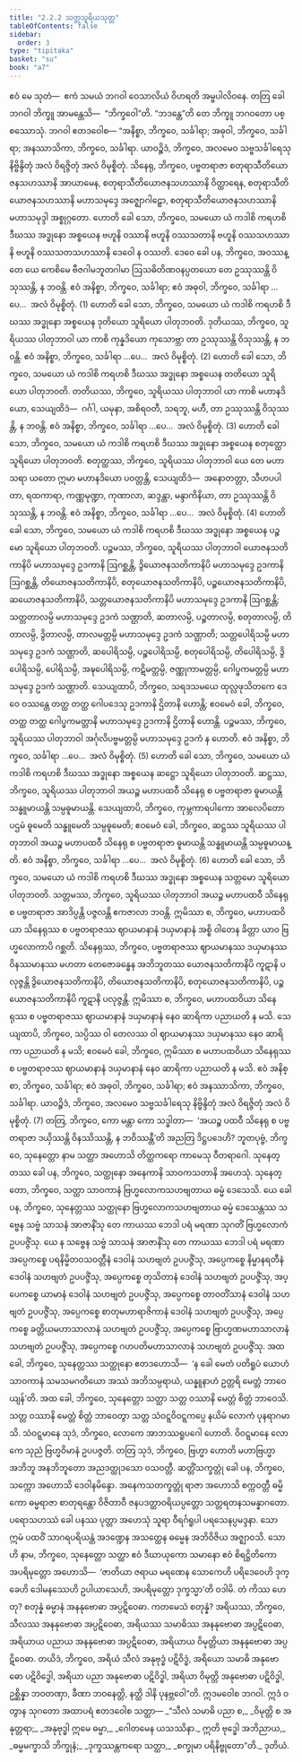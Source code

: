 ```yaml
---
title: "2.2.2 သတ္တသူရိယသုတ္တ"
tableOfContents: false
sidebar:
  order: 3
type: "tipitaka"
basket: "su"
book: "a7"
---
```



<DynamicBreadcrumb />

<Division number="66" book="a7">

<Paragraph number="461" book="a7">
ဧဝံ မေ သုတံ—  ဧကံ သမယံ ဘဂဝါ ဝေသာလိယံ ဝိဟရတိ အမ္ဗပါလိဝနေ. တတြ ခေါ ဘဂဝါ ဘိက္ခူ အာမန္တေသိ—  “ဘိက္ခဝေါ”တိ. “ဘဒန္တေ”တိ တေ ဘိက္ခူ ဘဂဝတော ပစ္စဿောသုံ. ဘဂဝါ ဧတဒဝေါစ—
</Paragraph>

<Paragraph number="462" book="a7">
“အနိစ္စာ, ဘိက္ခဝေ, သင်္ခါရာ; အဓုဝါ, ဘိက္ခဝေ, သင်္ခါရာ; အနဿာသိကာ, ဘိက္ခဝေ, သင်္ခါရာ. ယာဝဉ္စိဒံ, ဘိက္ခဝေ, အလမေဝ သဗ္ဗသင်္ခါရေသု နိဗ္ဗိန္ဒိတုံ အလံ ဝိရဇ္ဇိတုံ အလံ ဝိမုစ္စိတုံ.
</Paragraph>

<Paragraph number="463" book="a7">
သိနေရု, ဘိက္ခဝေ, ပဗ္ဗတရာဇာ စတုရာသီတိယောဇနသဟဿာနိ အာယာမေန, စတုရာသီတိယောဇနသဟဿာနိ ဝိတ္ထာရေန, စတုရာသီတိယောဇနသဟဿာနိ မဟာသမုဒ္ဒေ အဇ္ဈောဂါဠှော, စတုရာသီတိယောဇနသဟဿာနိ မဟာသမုဒ္ဒါ အစ္စုဂ္ဂတော. ဟောတိ ခေါ သော, ဘိက္ခဝေ, သမယော ယံ ကဒါစိ ကရဟစိ ဒီဃဿ အဒ္ဓုနော အစ္စယေန ဗဟူနိ ဝဿာနိ ဗဟူနိ ဝဿသတာနိ ဗဟူနိ ဝဿသဟဿာနိ ဗဟူနိ ဝဿသတသဟဿာနိ ဒေဝေါ န ဝဿတိ. ဒေဝေ ခေါ ပန, ဘိက္ခဝေ, အဝဿန္တေ ယေ ကေစိမေ ဗီဇဂါမဘူတဂါမာ ဩသဓိတိဏဝနပ္ပတယော တေ ဥဿုဿန္တိ ဝိသုဿန္တိ, န ဘဝန္တိ. ဧဝံ အနိစ္စာ, ဘိက္ခဝေ, သင်္ခါရာ; ဧဝံ အဓုဝါ, ဘိက္ခဝေ, သင်္ခါရာ …ပေ…  အလံ ဝိမုစ္စိတုံ. (1)
</Paragraph>

<Paragraph number="464" book="a7">
ဟောတိ ခေါ သော, ဘိက္ခဝေ, သမယော ယံ ကဒါစိ ကရဟစိ ဒီဃဿ အဒ္ဓုနော အစ္စယေန ဒုတိယော သူရိယော ပါတုဘဝတိ. ဒုတိယဿ, ဘိက္ခဝေ, သူရိယဿ ပါတုဘာဝါ ယာ ကာစိ ကုန္နဒိယော ကုသောဗ္ဘာ တာ ဥဿုဿန္တိ ဝိသုဿန္တိ, န ဘဝန္တိ. ဧဝံ အနိစ္စာ, ဘိက္ခဝေ, သင်္ခါရာ …ပေ…  အလံ ဝိမုစ္စိတုံ. (2)
</Paragraph>

<Paragraph number="465" book="a7">
ဟောတိ ခေါ သော, ဘိက္ခဝေ, သမယော ယံ ကဒါစိ ကရဟစိ ဒီဃဿ အဒ္ဓုနော အစ္စယေန တတိယော သူရိယော ပါတုဘဝတိ. တတိယဿ, ဘိက္ခဝေ, သူရိယဿ ပါတုဘာဝါ ယာ ကာစိ မဟာနဒိယော, သေယျထိဒံ—  ဂင်္ဂါ, ယမုနာ, အစိရဝတီ, သရဘူ, မဟီ, တာ ဥဿုဿန္တိ ဝိသုဿန္တိ, န ဘဝန္တိ. ဧဝံ အနိစ္စာ, ဘိက္ခဝေ, သင်္ခါရာ …ပေ…  အလံ ဝိမုစ္စိတုံ. (3)
</Paragraph>

<Paragraph number="466" book="a7">
ဟောတိ ခေါ သော, ဘိက္ခဝေ, သမယော ယံ ကဒါစိ ကရဟစိ ဒီဃဿ အဒ္ဓုနော အစ္စယေန စတုတ္ထော သူရိယော ပါတုဘဝတိ. စတုတ္ထဿ, ဘိက္ခဝေ, သူရိယဿ ပါတုဘာဝါ ယေ တေ မဟာသရာ ယတော ဣမာ မဟာနဒိယော ပဝတ္တန္တိ, သေယျထိဒံ—  အနောတတ္တာ, သီဟပပါတာ, ရထကာရာ, ကဏ္ဏမုဏ္ဍာ, ကုဏာလာ, ဆဒ္ဒန္တာ, မန္ဒာကိနိယာ, တာ ဥဿုဿန္တိ ဝိသုဿန္တိ, န ဘဝန္တိ. ဧဝံ အနိစ္စာ, ဘိက္ခဝေ, သင်္ခါရာ …ပေ…  အလံ ဝိမုစ္စိတုံ. (4)
</Paragraph>

<Paragraph number="467" book="a7">
ဟောတိ ခေါ သော, ဘိက္ခဝေ, သမယော ယံ ကဒါစိ ကရဟစိ ဒီဃဿ အဒ္ဓုနော အစ္စယေန ပဉ္စမော သူရိယော ပါတုဘဝတိ. ပဉ္စမဿ, ဘိက္ခဝေ, သူရိယဿ ပါတုဘာဝါ ယောဇနသတိကာနိပိ မဟာသမုဒ္ဒေ ဥဒကာနိ ဩဂစ္ဆန္တိ, ဒွိယောဇနသတိကာနိပိ မဟာသမုဒ္ဒေ ဥဒကာနိ ဩဂစ္ဆန္တိ, တိယောဇနသတိကာနိပိ, စတုယောဇနသတိကာနိပိ, ပဉ္စယောဇနသတိကာနိပိ, ဆယောဇနသတိကာနိပိ, သတ္တယောဇနသတိကာနိပိ မဟာသမုဒ္ဒေ ဥဒကာနိ ဩဂစ္ဆန္တိ; သတ္တတာလမ္ပိ မဟာသမုဒ္ဒေ ဥဒကံ သဏ္ဌာတိ, ဆတာလမ္ပိ, ပဉ္စတာလမ္ပိ, စတုတာလမ္ပိ, တိတာလမ္ပိ, ဒွိတာလမ္ပိ, တာလမတ္တမ္ပိ မဟာသမုဒ္ဒေ ဥဒကံ သဏ္ဌာတိ; သတ္တပေါရိသမ္ပိ မဟာသမုဒ္ဒေ ဥဒကံ သဏ္ဌာတိ, ဆပေါရိသမ္ပိ, ပဉ္စပေါရိသမ္ပိ, စတုပေါရိသမ္ပိ, တိပေါရိသမ္ပိ, ဒွိပေါရိသမ္ပိ, ပေါရိသမ္ပိ, အဍ္ဎပေါရိသမ္ပိ, ကဋိမတ္တမ္ပိ, ဇဏ္ဏုကာမတ္တမ္ပိ, ဂေါပ္ဖကမတ္တမ္ပိ မဟာသမုဒ္ဒေ ဥဒကံ သဏ္ဌာတိ. သေယျထာပိ, ဘိက္ခဝေ, သရဒသမယေ ထုလ္လဖုသိတကေ ဒေဝေ ဝဿန္တေ တတ္ထ တတ္ထ ဂေါပဒေသု ဥဒကာနိ ဌိတာနိ ဟောန္တိ; ဧဝမေဝံ ခေါ, ဘိက္ခဝေ, တတ္ထ တတ္ထ ဂေါပ္ဖကမတ္တာနိ မဟာသမုဒ္ဒေ ဥဒကာနိ ဌိတာနိ ဟောန္တိ. ပဉ္စမဿ, ဘိက္ခဝေ, သူရိယဿ ပါတုဘာဝါ အင်္ဂုလိပဗ္ဗမတ္တမ္ပိ မဟာသမုဒ္ဒေ ဥဒကံ န ဟောတိ. ဧဝံ အနိစ္စာ, ဘိက္ခဝေ, သင်္ခါရာ …ပေ…  အလံ ဝိမုစ္စိတုံ. (5)
</Paragraph>

<Paragraph number="468" book="a7">
ဟောတိ ခေါ သော, ဘိက္ခဝေ, သမယော ယံ ကဒါစိ ကရဟစိ ဒီဃဿ အဒ္ဓုနော အစ္စယေန ဆဋ္ဌော သူရိယော ပါတုဘဝတိ. ဆဋ္ဌဿ, ဘိက္ခဝေ, သူရိယဿ ပါတုဘာဝါ အယဉ္စ မဟာပထဝီ သိနေရု စ ပဗ္ဗတရာဇာ ဓူမာယန္တိ သန္ဓူမာယန္တိ သမ္ပဓူမာယန္တိ. သေယျထာပိ, ဘိက္ခဝေ, ကုမ္ဘကာရပါကော အာလေပိတော ပဌမံ ဓူမေတိ သန္ဓူမေတိ သမ္ပဓူမေတိ; ဧဝမေဝံ ခေါ, ဘိက္ခဝေ, ဆဋ္ဌဿ သူရိယဿ ပါတုဘာဝါ အယဉ္စ မဟာပထဝီ သိနေရု စ ပဗ္ဗတရာဇာ ဓူမာယန္တိ သန္ဓူမာယန္တိ သမ္ပဓူမာယန္တိ. ဧဝံ အနိစ္စာ, ဘိက္ခဝေ, သင်္ခါရာ …ပေ…  အလံ ဝိမုစ္စိတုံ. (6)
</Paragraph>

<Paragraph number="469" book="a7">
ဟောတိ ခေါ သော, ဘိက္ခဝေ, သမယော ယံ ကဒါစိ ကရဟစိ ဒီဃဿ အဒ္ဓုနော အစ္စယေန သတ္တမော သူရိယော ပါတုဘဝတိ. သတ္တမဿ, ဘိက္ခဝေ, သူရိယဿ ပါတုဘာဝါ အယဉ္စ မဟာပထဝီ သိနေရု စ ပဗ္ဗတရာဇာ အာဒိပ္ပန္တိ ပဇ္ဇလန္တိ ဧကဇာလာ ဘဝန္တိ. ဣမိဿာ စ, ဘိက္ခဝေ, မဟာပထဝိယာ သိနေရုဿ စ ပဗ္ဗတရာဇဿ ဈာယမာနာနံ ဒယှမာနာနံ အစ္စိ ဝါတေန ခိတ္တာ ယာဝ ဗြဟ္မလောကာပိ ဂစ္ဆတိ. သိနေရုဿ, ဘိက္ခဝေ, ပဗ္ဗတရာဇဿ ဈာယမာနဿ ဒယှမာနဿ ဝိနဿမာနဿ မဟတာ တေဇောခန္ဓေန အဘိဘူတဿ ယောဇနသတိကာနိပိ ကူဋာနိ ပလုဇ္ဇန္တိ ဒွိယောဇနသတိကာနိပိ, တိယောဇနသတိကာနိပိ, စတုယောဇနသတိကာနိပိ, ပဉ္စယောဇနသတိကာနိပိ ကူဋာနိ ပလုဇ္ဇန္တိ. ဣမိဿာ စ, ဘိက္ခဝေ, မဟာပထဝိယာ သိနေရုဿ စ ပဗ္ဗတရာဇဿ ဈာယမာနာနံ ဒယှမာနာနံ နေဝ ဆာရိကာ ပညာယတိ န မသိ. သေယျထာပိ, ဘိက္ခဝေ, သပ္ပိဿ ဝါ တေလဿ ဝါ ဈာယမာနဿ ဒယှမာနဿ နေဝ ဆာရိကာ ပညာယတိ န မသိ; ဧဝမေဝံ ခေါ, ဘိက္ခဝေ, ဣမိဿာ စ မဟာပထဝိယာ သိနေရုဿ စ ပဗ္ဗတရာဇဿ ဈာယမာနာနံ ဒယှမာနာနံ နေဝ ဆာရိကာ ပညာယတိ န မသိ. ဧဝံ အနိစ္စာ, ဘိက္ခဝေ, သင်္ခါရာ; ဧဝံ အဓုဝါ, ဘိက္ခဝေ, သင်္ခါရာ; ဧဝံ အနဿာသိကာ, ဘိက္ခဝေ, သင်္ခါရာ. ယာဝဉ္စိဒံ, ဘိက္ခဝေ, အလမေဝ သဗ္ဗသင်္ခါရေသု နိဗ္ဗိန္ဒိတုံ အလံ ဝိရဇ္ဇိတုံ အလံ ဝိမုစ္စိတုံ. (7)
</Paragraph>

<Paragraph number="470" book="a7">
တတြ, ဘိက္ခဝေ, ကော မန္တာ ကော သဒ္ဓါတာ—  ‘အယဉ္စ ပထဝီ သိနေရု စ ပဗ္ဗတရာဇာ ဒယှိဿန္တိ ဝိနဿိဿန္တိ, န ဘဝိဿန္တီ’တိ အညတြ ဒိဋ္ဌပဒေဟိ?
</Paragraph>

<Paragraph number="471" book="a7">
ဘူတပုဗ္ဗံ, ဘိက္ခဝေ, သုနေတ္တော နာမ သတ္ထာ အဟောသိ တိတ္ထကရော ကာမေသု ဝီတရာဂေါ. သုနေတ္တဿ ခေါ ပန, ဘိက္ခဝေ, သတ္ထုနော အနေကာနိ သာဝကသတာနိ အဟေသုံ. သုနေတ္တော, ဘိက္ခဝေ, သတ္ထာ သာဝကာနံ ဗြဟ္မလောကသဟဗျတာယ ဓမ္မံ ဒေသေသိ. ယေ ခေါ ပန, ဘိက္ခဝေ, သုနေတ္တဿ သတ္ထုနော ဗြဟ္မလောကသဟဗျတာယ ဓမ္မံ ဒေသေန္တဿ သဗ္ဗေန သဗ္ဗံ သာသနံ အာဇာနိံသု တေ ကာယဿ ဘေဒါ ပရံ မရဏာ သုဂတိံ ဗြဟ္မလောကံ ဥပပဇ္ဇိံသု. ယေ န သဗ္ဗေန သဗ္ဗံ သာသနံ အာဇာနိံသု တေ ကာယဿ ဘေဒါ ပရံ မရဏာ အပ္ပေကစ္စေ ပရနိမ္မိတဝသဝတ္တီနံ ဒေဝါနံ သဟဗျတံ ဥပပဇ္ဇိံသု, အပ္ပေကစ္စေ နိမ္မာနရတီနံ ဒေဝါနံ သဟဗျတံ ဥပပဇ္ဇိံသု, အပ္ပေကစ္စေ တုသိတာနံ ဒေဝါနံ သဟဗျတံ ဥပပဇ္ဇိံသု, အပ္ပေကစ္စေ ယာမာနံ ဒေဝါနံ သဟဗျတံ ဥပပဇ္ဇိံသု, အပ္ပေကစ္စေ တာဝတိံသာနံ ဒေဝါနံ သဟဗျတံ ဥပပဇ္ဇိံသု, အပ္ပေကစ္စေ စာတုမဟာရာဇိကာနံ ဒေဝါနံ သဟဗျတံ ဥပပဇ္ဇိံသု, အပ္ပေကစ္စေ ခတ္တိယမဟာသာလာနံ သဟဗျတံ ဥပပဇ္ဇိံသု, အပ္ပေကစ္စေ ဗြာဟ္မဏမဟာသာလာနံ သဟဗျတံ ဥပပဇ္ဇိံသု, အပ္ပေကစ္စေ ဂဟပတိမဟာသာလာနံ သဟဗျတံ ဥပပဇ္ဇိံသု.
</Paragraph>

<Paragraph number="472" book="a7">
အထ ခေါ, ဘိက္ခဝေ, သုနေတ္တဿ သတ္ထုနော ဧတဒဟောသိ—  ‘န ခေါ မေတံ ပတိရူပံ ယောဟံ သာဝကာနံ သမသမဂတိယော အဿံ အဘိသမ္ပရာယံ, ယန္နူနာဟံ ဥတ္တရိ မေတ္တံ ဘာဝေယျန်’တိ.
</Paragraph>

<Paragraph number="473" book="a7">
အထ ခေါ, ဘိက္ခဝေ, သုနေတ္တော သတ္ထာ သတ္တ ဝဿာနိ မေတ္တံ စိတ္တံ ဘာဝေသိ. သတ္တ ဝဿာနိ မေတ္တံ စိတ္တံ ဘာဝေတွာ သတ္တ သံဝဋ္ဋဝိဝဋ္ဋကပ္ပေ နယိမံ လောကံ ပုနရာဂမာသိ. သံဝဋ္ဋမာနေ သုဒံ, ဘိက္ခဝေ, လောကေ အာဘဿရူပဂေါ ဟောတိ. ဝိဝဋ္ဋမာနေ လောကေ သုညံ ဗြဟ္မဝိမာနံ ဥပပဇ္ဇတိ. တတြ သုဒံ, ဘိက္ခဝေ, ဗြဟ္မာ ဟောတိ မဟာဗြဟ္မာ အဘိဘူ အနဘိဘူတော အညဒတ္ထုဒသော ဝသဝတ္တီ. ဆတ္တိံသက္ခတ္တုံ ခေါ ပန, ဘိက္ခဝေ, သက္ကော အဟောသိ ဒေဝါနမိန္ဒော. အနေကသတက္ခတ္တုံ ရာဇာ အဟောသိ စက္ကဝတ္တီ ဓမ္မိကော ဓမ္မရာဇာ စာတုရန္တော ဝိဇိတာဝီ ဇနပဒတ္ထာဝရိယပ္ပတ္တော သတ္တရတနသမန္နာဂတော. ပရောသဟဿံ ခေါ ပနဿ ပုတ္တာ အဟေသုံ သူရာ ဝီရင်္ဂရူပါ ပရသေနပ္ပမဒ္ဒနာ. သော ဣမံ ပထဝိံ သာဂရပရိယန္တံ အဒဏ္ဍေန အသတ္ထေန ဓမ္မေန အဘိဝိဇိယ အဇ္ဈာဝသိ. သော ဟိ နာမ, ဘိက္ခဝေ, သုနေတ္တော သတ္ထာ ဧဝံ ဒီဃာယုကော သမာနော ဧဝံ စိရဋ္ဌိတိကော အပရိမုတ္တော အဟောသိ—  ‘ဇာတိယာ ဇရာယ မရဏေန သောကေဟိ ပရိဒေဝေဟိ ဒုက္ခေဟိ ဒေါမနဿေဟိ ဥပါယာသေဟိ, အပရိမုတ္တော ဒုက္ခသ္မာ’တိ ဝဒါမိ.
</Paragraph>

<Paragraph number="474" book="a7">
တံ ကိဿ ဟေတု? စတုန္နံ ဓမ္မာနံ အနနုဗောဓာ အပ္ပဋိဝေဓာ. ကတမေသံ စတုန္နံ? အရိယဿ, ဘိက္ခဝေ, သီလဿ အနနုဗောဓာ အပ္ပဋိဝေဓာ, အရိယဿ သမာဓိဿ အနနုဗောဓာ အပ္ပဋိဝေဓာ, အရိယာယ ပညာယ အနနုဗောဓာ အပ္ပဋိဝေဓာ, အရိယာယ ဝိမုတ္တိယာ အနနုဗောဓာ အပ္ပဋိဝေဓာ. တယိဒံ, ဘိက္ခဝေ, အရိယံ သီလံ အနုဗုဒ္ဓံ ပဋိဝိဒ္ဓံ, အရိယော သမာဓိ အနုဗောဓော ပဋိဝိဒ္ဓေါ, အရိယာ ပညာ အနုဗောဓာ ပဋိဝိဒ္ဓါ, အရိယာ ဝိမုတ္တိ အနုဗောဓာ ပဋိဝိဒ္ဓါ, ဥစ္ဆိန္နာ ဘဝတဏှာ, ခီဏာ ဘဝနေတ္တိ, နတ္ထိ ဒါနိ ပုနဗ္ဘဝေါ”တိ. ဣဒမဝေါစ ဘဂဝါ. ဣဒံ ဝတွာန သုဂတော အထာပရံ ဧတဒဝေါစ သတ္ထာ—
</Paragraph>

<Paragraph number="475" type="verses" book="a7">
_“သီလံ သမာဓိ ပညာ စ,_  
_ဝိမုတ္တိ စ အနုတ္တရာ;_  
_အနုဗုဒ္ဓါ ဣမေ ဓမ္မာ,_  
_ဂေါတမေန ယသဿိနာ._  

</Paragraph>

<Paragraph number="476" type="verses" book="a7">
ဣတိ ဗုဒ္ဓေါ အဘိညာယ,_  
_ဓမ္မမက္ခာသိ ဘိက္ခုနံ;_  
_ဒုက္ခဿန္တကရော သတ္ထာ,_  
_စက္ခုမာ ပရိနိဗ္ဗုတော”တိ._  


</Paragraph>
</Division>

<Paragraph number="477" type="center" book="a7">
ဒုတိယံ.
</Paragraph>